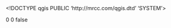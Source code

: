 <!DOCTYPE qgis PUBLIC 'http://mrcc.com/qgis.dtd' 'SYSTEM'>
<qgis version="3.40.0-Bratislava">
  <identifier></identifier>
  <parentidentifier></parentidentifier>
  <language></language>
  <type></type>
  <title></title>
  <abstract></abstract>
  <contact>
    <name></name>
    <organization></organization>
    <position></position>
    <voice></voice>
    <fax></fax>
    <email></email>
    <role></role>
  </contact>
  <links/>
  <dates/>
  <fees></fees>
  <encoding></encoding>
  <crs>
    <spatialrefsys nativeFormat="Wkt">
      <wkt></wkt>
      <proj4></proj4>
      <srsid>0</srsid>
      <srid>0</srid>
      <authid></authid>
      <description></description>
      <projectionacronym></projectionacronym>
      <ellipsoidacronym></ellipsoidacronym>
      <geographicflag>false</geographicflag>
    </spatialrefsys>
  </crs>
  <extent>
    <spatial crs="" minx="179769313486231570814527423731704356798070567525844996598917476803157260780028538760589558632766878171540458953514382464234321326889464182768467546703537516986049910576551282076245490090389328944075868508455133942304583236903222948165808559332123348274797826204144723168738177180919299881250404026184124858368" maxx="-179769313486231570814527423731704356798070567525844996598917476803157260780028538760589558632766878171540458953514382464234321326889464182768467546703537516986049910576551282076245490090389328944075868508455133942304583236903222948165808559332123348274797826204144723168738177180919299881250404026184124858368" maxy="-179769313486231570814527423731704356798070567525844996598917476803157260780028538760589558632766878171540458953514382464234321326889464182768467546703537516986049910576551282076245490090389328944075868508455133942304583236903222948165808559332123348274797826204144723168738177180919299881250404026184124858368" dimensions="2" minz="0" miny="179769313486231570814527423731704356798070567525844996598917476803157260780028538760589558632766878171540458953514382464234321326889464182768467546703537516986049910576551282076245490090389328944075868508455133942304583236903222948165808559332123348274797826204144723168738177180919299881250404026184124858368" maxz="0"/>
    <temporal>
      <period>
        <start></start>
        <end></end>
      </period>
    </temporal>
  </extent>
</qgis>
